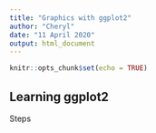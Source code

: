 ```yaml
---
title: "Graphics with ggplot2"
author: "Cheryl"
date: "11 April 2020"
output: html_document
---
```


```r
knitr::opts_chunk$set(echo = TRUE)
```

## Learning ggplot2

Steps